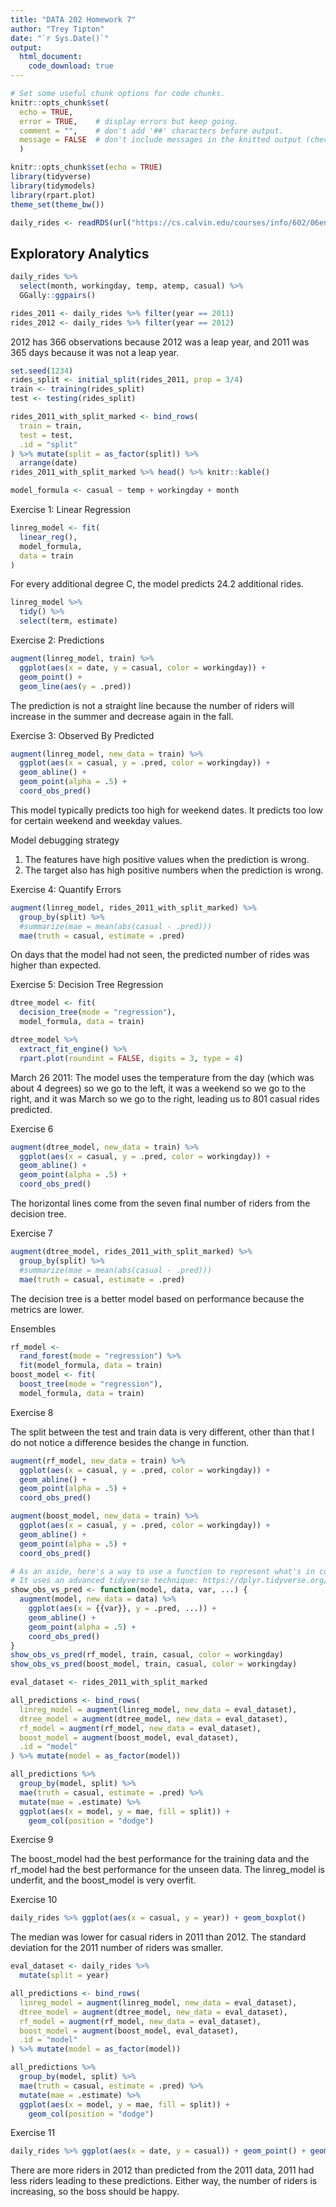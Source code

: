 ```yaml
---
title: "DATA 202 Homework 7"
author: "Trey Tipton"
date: "`r Sys.Date()`"
output:
  html_document:
    code_download: true
---
```


```r
# Set some useful chunk options for code chunks.
knitr::opts_chunk$set(
  echo = TRUE,
  error = TRUE,    # display errors but keep going.
  comment = "",    # don't add '##' characters before output.
  message = FALSE  # don't include messages in the knitted output (check them in RStudio)
  )

knitr::opts_chunk$set(echo = TRUE)
library(tidyverse)
library(tidymodels)
library(rpart.plot)
theme_set(theme_bw())
```

```r
daily_rides <- readRDS(url("https://cs.calvin.edu/courses/info/602/06ensembles/hw/bikeshare-day.rds"))
```

## Exploratory Analytics
```r
daily_rides %>%
  select(month, workingday, temp, atemp, casual) %>%
  GGally::ggpairs()
```

```r
rides_2011 <- daily_rides %>% filter(year == 2011)
rides_2012 <- daily_rides %>% filter(year == 2012)
```

2012 has 366 observations because 2012 was a leap year, and 2011 was 365 days because it was not a leap year.

```r
set.seed(1234)
rides_split <- initial_split(rides_2011, prop = 3/4)
train <- training(rides_split)
test <- testing(rides_split)
```

```r
rides_2011_with_split_marked <- bind_rows(
  train = train,
  test = test,
  .id = "split"
) %>% mutate(split = as_factor(split)) %>%
  arrange(date)
rides_2011_with_split_marked %>% head() %>% knitr::kable()
```

```r
model_formula <- casual ~ temp + workingday + month
```


Exercise 1: Linear Regression

```r
linreg_model <- fit(
  linear_reg(),
  model_formula,
  data = train
)
```

For every additional degree C, the model predicts 24.2 additional rides.

```r
linreg_model %>%
  tidy() %>%
  select(term, estimate)
```

Exercise 2: Predictions

```r
augment(linreg_model, train) %>%
  ggplot(aes(x = date, y = casual, color = workingday)) +
  geom_point() +
  geom_line(aes(y = .pred))
```

The prediction is not a straight line because the number of riders will increase in the summer and decrease again in the fall.


Exercise 3: Observed By Predicted

```r
augment(linreg_model, new_data = train) %>%
  ggplot(aes(x = casual, y = .pred, color = workingday)) +
  geom_abline() +
  geom_point(alpha = .5) +
  coord_obs_pred()
```
 

This model typically predicts too high for weekend dates. It predicts too low for certain weekend and weekday values.

Model debugging strategy

1. The features have high positive values when the prediction is wrong.
2. The target also has high positive numbers when the prediction is wrong.

Exercise 4: Quantify Errors

```r
augment(linreg_model, rides_2011_with_split_marked) %>%
  group_by(split) %>%
  #summarize(mae = mean(abs(casual - .pred)))
  mae(truth = casual, estimate = .pred)
```

On days that the model had not seen, the predicted number of rides was higher than expected.

Exercise 5: Decision Tree Regression

```r
dtree_model <- fit(
  decision_tree(mode = "regression"),
  model_formula, data = train)
```

```r
dtree_model %>%
  extract_fit_engine() %>%
  rpart.plot(roundint = FALSE, digits = 3, type = 4)
```

March 26 2011: The model uses the temperature from the day (which was about 4 degrees) so we go to the left, it was a weekend so we go to the right, and it was March so we go to the right, leading us to 801 casual rides predicted.

Exercise 6

```r
augment(dtree_model, new_data = train) %>%
  ggplot(aes(x = casual, y = .pred, color = workingday)) +
  geom_abline() +
  geom_point(alpha = .5) +
  coord_obs_pred()
```

The horizontal lines come from the seven final number of riders from the decision tree.

Exercise 7

```r
augment(dtree_model, rides_2011_with_split_marked) %>%
  group_by(split) %>%
  #summarize(mae = mean(abs(casual - .pred)))
  mae(truth = casual, estimate = .pred)
```

The decision tree is a better model based on performance because the metrics are lower.

Ensembles

```r
rf_model <-
  rand_forest(mode = "regression") %>%
  fit(model_formula, data = train)
boost_model <- fit(
  boost_tree(mode = "regression"),
  model_formula, data = train)
```

Exercise 8

The split between the test and train data is very different, other than that I do not notice a difference besides the change in function.

```r
augment(rf_model, new_data = train) %>%
  ggplot(aes(x = casual, y = .pred, color = workingday)) +
  geom_abline() +
  geom_point(alpha = .5) +
  coord_obs_pred()
```

```r
augment(boost_model, new_data = train) %>%
  ggplot(aes(x = casual, y = .pred, color = workingday)) +
  geom_abline() +
  geom_point(alpha = .5) +
  coord_obs_pred()
```

```r
# As an aside, here's a way to use a function to represent what's in common between these plots.
# It uses an advanced tidyverse technique: https://dplyr.tidyverse.org/articles/programming.html#indirection
show_obs_vs_pred <- function(model, data, var, ...) {
  augment(model, new_data = data) %>%
    ggplot(aes(x = {{var}}, y = .pred, ...)) +
    geom_abline() +
    geom_point(alpha = .5) +
    coord_obs_pred()
}
show_obs_vs_pred(rf_model, train, casual, color = workingday)
show_obs_vs_pred(boost_model, train, casual, color = workingday)
```

```r
eval_dataset <- rides_2011_with_split_marked

all_predictions <- bind_rows(
  linreg_model = augment(linreg_model, new_data = eval_dataset),
  dtree_model = augment(dtree_model, new_data = eval_dataset),
  rf_model = augment(rf_model, new_data = eval_dataset),
  boost_model = augment(boost_model, eval_dataset),
  .id = "model"
) %>% mutate(model = as_factor(model))
```

```r
all_predictions %>%
  group_by(model, split) %>%
  mae(truth = casual, estimate = .pred) %>%
  mutate(mae = .estimate) %>%
  ggplot(aes(x = model, y = mae, fill = split)) +
    geom_col(position = "dodge")
```


Exercise 9

The boost_model had the best performance for the training data and the rf_model had the best performance for the unseen data. The linreg_model is underfit, and the boost_model is very overfit.

Exercise 10

```r
daily_rides %>% ggplot(aes(x = casual, y = year)) + geom_boxplot()
```


The median was lower for casual riders in 2011 than 2012. The standard deviation for the 2011 number of riders was smaller.

```r
eval_dataset <- daily_rides %>%
  mutate(split = year)

all_predictions <- bind_rows(
  linreg_model = augment(linreg_model, new_data = eval_dataset),
  dtree_model = augment(dtree_model, new_data = eval_dataset),
  rf_model = augment(rf_model, new_data = eval_dataset),
  boost_model = augment(boost_model, eval_dataset),
  .id = "model"
) %>% mutate(model = as_factor(model))
```

```r
all_predictions %>%
  group_by(model, split) %>%
  mae(truth = casual, estimate = .pred) %>%
  mutate(mae = .estimate) %>%
  ggplot(aes(x = model, y = mae, fill = split)) +
    geom_col(position = "dodge")
```

Exercise 11

```r
daily_rides %>% ggplot(aes(x = date, y = casual)) + geom_point() + geom_smooth(method = 'lm')
```

There are more riders in 2012 than predicted from the 2011 data, 2011 had less riders leading to these predictions. Either way, the number of riders is increasing, so the boss should be happy.

